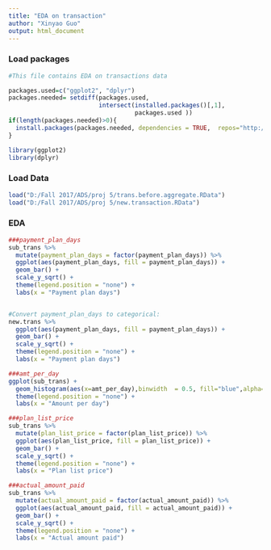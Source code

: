 ---
title: "EDA on transaction"
author: "Xinyao Guo"
output: html_document
---
### Load packages
```{r,warning=FALSE,message=FALSE}
#This file contains EDA on transactions data

packages.used=c("ggplot2", "dplyr")
packages.needed= setdiff(packages.used,
                         intersect(installed.packages()[,1],
                                   packages.used ))
if(length(packages.needed)>0){
  install.packages(packages.needed, dependencies = TRUE,  repos="http://cran.us.r-project.org")
}

library(ggplot2)
library(dplyr)
```

### Load Data
```{r,warning=FALSE,message=FALSE}
load("D:/Fall 2017/ADS/proj 5/trans.before.aggregate.RData")
load("D:/Fall 2017/ADS/proj 5/new.transaction.RData")
```

### EDA
```{r,warning=FALSE,message=FALSE}
###payment_plan_days
sub_trans %>%
  mutate(payment_plan_days = factor(payment_plan_days)) %>%
  ggplot(aes(payment_plan_days, fill = payment_plan_days)) +
  geom_bar() +
  scale_y_sqrt() +
  theme(legend.position = "none") +
  labs(x = "Payment plan days")


#Convert payment_plan_days to categorical:
new.trans %>%
  ggplot(aes(payment_plan_days, fill = payment_plan_days)) +
  geom_bar() +
  scale_y_sqrt() +
  theme(legend.position = "none") +
  labs(x = "Payment plan days")

###amt_per_day
ggplot(sub_trans) +
  geom_histogram(aes(x=amt_per_day),binwidth  = 0.5, fill="blue",alpha=0.7)+
  theme(legend.position = "none") +
  labs(x = "Amount per day")

###plan_list_price
sub_trans %>%
  mutate(plan_list_price = factor(plan_list_price)) %>%
  ggplot(aes(plan_list_price, fill = plan_list_price)) +
  geom_bar() +
  scale_y_sqrt() +
  theme(legend.position = "none") +
  labs(x = "Plan list price")

###actual_amount_paid
sub_trans %>%
  mutate(actual_amount_paid = factor(actual_amount_paid)) %>%
  ggplot(aes(actual_amount_paid, fill = actual_amount_paid)) +
  geom_bar() +
  scale_y_sqrt() +
  theme(legend.position = "none") +
  labs(x = "Actual amount paid")
```

